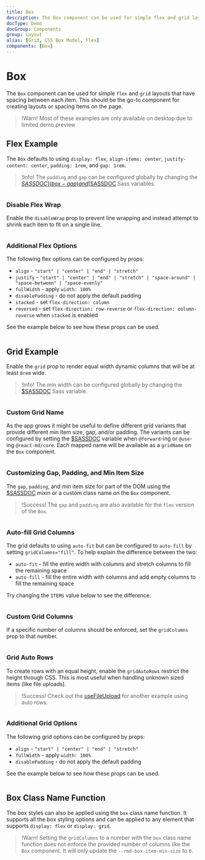 ```yaml
---
title: Box
description: The Box component can be used for simple flex and grid layouts that have spacing between each item. This should be the go-to component for creating layouts or spacing items on the page.
docType: Demo
docGroup: Components
group: Layout
alias: [Grid, CSS Box Model, Flex]
components: [Box]
---
```


# Box

The `Box` component can be used for simple `flex` and `grid` layouts that have
spacing between each item. This should be the go-to component for creating
layouts or spacing items on the page.

> !Warn! Most of these examples are only available on desktop due to limited
> demo preview

## Flex Example

The `Box` defaults to using `display: flex`, `align-items: center`,
`justify-content: center`, `padding: 1rem`, and `gap: 1rem`.

> !Info! The `padding` and `gap` can be configured globally by changing the
> [$SASSDOC](box-gap) and [$SASSDOC](box-padding) Sass variables.

```demo source="./FlexExample.tsx"

```

### Disable Flex Wrap

Enable the `disableWrap` prop to prevent line wrapping and instead attempt to
shrink each item to fit on a single line.

```demo source="./DisableFlexWrap.tsx" disableBox

```

### Additional Flex Options

The following flex options can be configured by props:

- `align` - `"start" | "center" | "end" | "stretch"`
- `justify` - `"start" | "center" | "end" | "stretch" | "space-around" | "space-between" | "space-evenly"`
- `fullWidth` - apply `width: 100%`
- `disablePadding` - do not apply the default padding
- `stacked` - set `flex-direction: column`
- `reversed` - set `flex-direction: row-reverse` or `flex-direction: column-reverse` when `stacked` is enabled

See the example below to see how these props can be used.

```demo source="./AdditionalFlexOptionsExample.tsx" disableBox

```

## Grid Example

Enable the `grid` prop to render equal width dynamic columns that will be at
least `8rem` wide.

> !Info! The min width can be configured globally by changing the
> [$SASSDOC](box-item-min-size) Sass variable.

```demo source="./GridExample.tsx" disableBox

```

### Custom Grid Name

As the app grows it might be useful to define different grid variants that
provide different min item size, gap, and/or padding. The variants can be
configured by setting the [$SASSDOC](box-grids) variable when `@forward`-ing or
`@use`-ing `@react-md/core`. Each mapped name will be available as a `gridName`
on the `Box` component.

```demo source="./CustomGridNameExample.tsx" disableBox

```

### Customizing Gap, Padding, and Min Item Size

The `gap`, `padding`, and min item size for part of the DOM using the
[$SASSDOC](box-set-var) mixin or a custom class name on the `Box` component.

> !Success! The `gap` and `padding` are also available for the `flex` version
> of the `Box`.

```demo source="./CustomizingGapPaddingAndMinItemSize.tsx" disableBox

```

### Auto-fill Grid Columns

The grid defaults to using `auto-fit` but can be configured to `auto-fill`
by setting `gridColumns="fill"`. To help explain the difference between the two:

- `auto-fit` - fill the entire width with columns and stretch columns to fill
  the remaining space
- `auto-fill` - fill the entire width with columns and add empty columns to
  fill the remaining space

Try changing the `ITEMS` value below to see the difference.

```demo source="./AutoFillGridColumnsExample.tsx" disableBox

```

### Custom Grid Columns

If a specific number of columns should be enforced, set the `gridColumns` prop
to that number.

```demo source="./CustomGridColumnsExample.tsx" disableBox

```

### Grid Auto Rows

To create rows with an equal height, enable the `gridAutoRows` restrict
the height through CSS. This is most useful when handling unknown sized items
(like file uploads).

> !Success! Check out the [useFileUpload](/hooks/use-file-upload) for another
> example using auto rows.

```demo source="./GridAutoRowsExample.tsx"

```

### Additional Grid Options

The following grid options can be configured by props:

- `align` - `"start" | "center" | "end" | "stretch"`
- `fullWidth` - apply `width: 100%`
- `disablePadding` - do not apply the default padding

See the example below to see how these props can be used.

```demo source="./AdditionalGridOptionsExample.tsx" disableBox

```

## Box Class Name Function

The box styles can also be applied using the `box` class name function. It
supports all the box styling options and can be applied to any element that
supports `display: flex` or `display: grid`.

> !Warn! Setting the `gridColumns` to a number with the `box` class name
> function does not enforce the provided number of columns like the `Box`
> component. It will only update the `--rmd-box-item-min-size` to `0`.

```demo source="./BoxClassNameFunctionExample.tsx" disableBox

```
